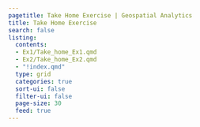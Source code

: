 ```yaml
---
pagetitle: Take Home Exercise | Geospatial Analytics
title: Take Home Exercise
search: false
listing:
  contents: 
  - Ex1/Take_home_Ex1.qmd
  - Ex2/Take_home_Ex2.qmd
  - "!index.qmd"
  type: grid
  categories: true
  sort-ui: false
  filter-ui: false
  page-size: 30
  feed: true
---
```

